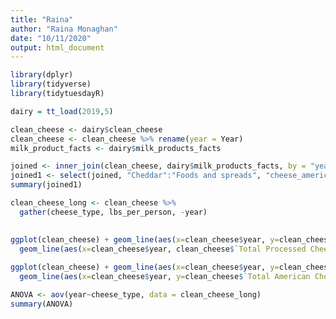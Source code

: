 ```yaml
---
title: "Raina"
author: "Raina Monaghan"
date: "10/11/2020"
output: html_document
---
```



<!-- Will add comments later -->
```r
library(dplyr)
library(tidyverse)
library(tidytuesdayR)

dairy = tt_load(2019,5)

clean_cheese <- dairy$clean_cheese
clean_cheese <- clean_cheese %>% rename(year = Year) 
milk_product_facts <- dairy$milk_products_facts

joined <- inner_join(clean_cheese, dairy$milk_products_facts, by = "year")
joined1 <- select(joined, "Cheddar":"Foods and spreads", "cheese_american":"cheese_cottage")
summary(joined1)

clean_cheese_long <- clean_cheese %>%
  gather(cheese_type, lbs_per_person, -year) 

  
ggplot(clean_cheese) + geom_line(aes(x=clean_cheese$year, y=clean_cheese$`Total Natural Cheese`, color = "Total Natural Cheese")) +
  geom_line(aes(x=clean_cheese$year, clean_cheese$`Total Processed Cheese Products`, color = "Total Processed Cheese")) 
  
ggplot(clean_cheese) + geom_line(aes(x=clean_cheese$year, y=clean_cheese$`Total Italian Cheese`, color = "Total Italian Cheese"))+
  geom_line(aes(x=clean_cheese$year, y=clean_cheese$`Total American Chese`, color = "Total American Cheese"))

ANOVA <- aov(year~cheese_type, data = clean_cheese_long)
summary(ANOVA)
```